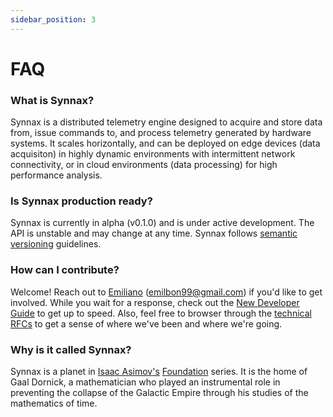 ```yaml
---
sidebar_position: 3
---
```


# FAQ

### What is Synnax?

Synnax is a distributed telemetry engine designed to acquire and store data 
from, issue commands to, and process telemetry generated by hardware systems. It 
scales horizontally, and can be deployed on edge devices (data acquisiton) in
highly dynamic environments with intermittent network connectivity, or in cloud
environments (data processing) for high performance analysis. 

### Is Synnax production ready?

Synnax is currently in alpha (v0.1.0) and is under active development. The API is 
unstable and may change at any time. Synnax follows [semantic versioning](https://semver.org/)
guidelines.

### How can I contribute?

Welcome! Reach out to [Emiliano](mailto:emilbon99@gmail.com) 
(emilbon99@gmail.com) if you'd like to get involved. While you wait for a response, 
check out the [New Developer Guide](/category/developers)
to get up to speed. Also, feel free to browser through the 
[technical RFCs](/category/technical-rfcs) to get a sense
of where we've been and where we're going.

### Why is it called Synnax?

Synnax is a planet in [Isaac Asimov's](https://en.wikipedia.org/wiki/Isaac_Asimov)
[Foundation](https://en.wikipedia.org/wiki/Foundation_series) series. It is the home
of Gaal Dornick, a mathematician who played an instrumental role in preventing the 
collapse of the Galactic Empire through his studies of the mathematics of time. 



